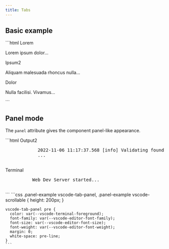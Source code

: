 ```yaml
---
title: Tabs
---
```




<Imports />
<PageSwitcher />

## Basic example

<Demo>
  <BasicExample />
  <Fragment slot="html">
    ```html
    <vscode-tabs selected-index="1">
      <vscode-tab-header slot="header">Lorem</vscode-tab-header>
      <vscode-tab-panel>
        <p>
          Lorem ipsum dolor...
        </p>
      </vscode-tab-panel>
      <vscode-tab-header slot="header">
        Ipsum<vscode-badge variant="counter" slot="content-after">2</vscode-badge>
      </vscode-tab-header>
      <vscode-tab-panel>
        <p>
          Aliquam malesuada rhoncus nulla...
        </p>
      </vscode-tab-panel>
      <vscode-tab-header slot="header">Dolor</vscode-tab-header>
      <vscode-tab-panel>
        <p>
          Nulla facilisi. Vivamus...
        </p>
      </vscode-tab-panel>
    </vscode-tabs>
    ```
  </Fragment>
</Demo>

## Panel mode

The `panel` attribute gives the component panel-like appearance.

<Demo>
  <PanelModeExample />
  <Fragment slot="html">
    ```html
    <vscode-tabs selected-index="1" panel class="panel-example">
      <vscode-icon
        label="Maximize Panel Size"
        title="Maximize Panel Size"
        name="chevron-up"
        slot="addons"
        action-icon></vscode-icon>
      <vscode-icon
        label="Close Panel"
        title="Close Panel"
        name="close"
        slot="addons"
        action-icon></vscode-icon>
      <vscode-tab-header slot="header">
        Output<vscode-badge variant="counter" slot="content-after">2</vscode-badge>
      </vscode-tab-header>
      <vscode-tab-panel>
        <vscode-scrollable>
          <pre>
            2022-11-06 11:17:37.568 [info] Validating found git in: C:\Program Files\Git\cmd\git.exe
            ...
          </pre>
        </vscode-scrollable>
      </vscode-tab-panel>
      <vscode-tab-header slot="header">Terminal</vscode-tab-header>
      <vscode-tab-panel>
        <pre>
          Web Dev Server started...
        </pre>
      </vscode-tab-panel>
    </vscode-tabs>
    ```
  </Fragment>
  <Fragment slot="css">
    ```css
    .panel-example vscode-tab-panel,
    .panel-example vscode-scrollable {
      height: 200px;
    }

    vscode-tab-panel pre {
      color: var(--vscode-terminal-foreground);
      font-family: var(--vscode-editor-font-family);
      font-size: var(--vscode-editor-font-size);
      font-weight: var(--vscode-editor-font-weight);
      margin: 0;
      white-space: pre-line;
    }
    ```
  </Fragment>
</Demo>